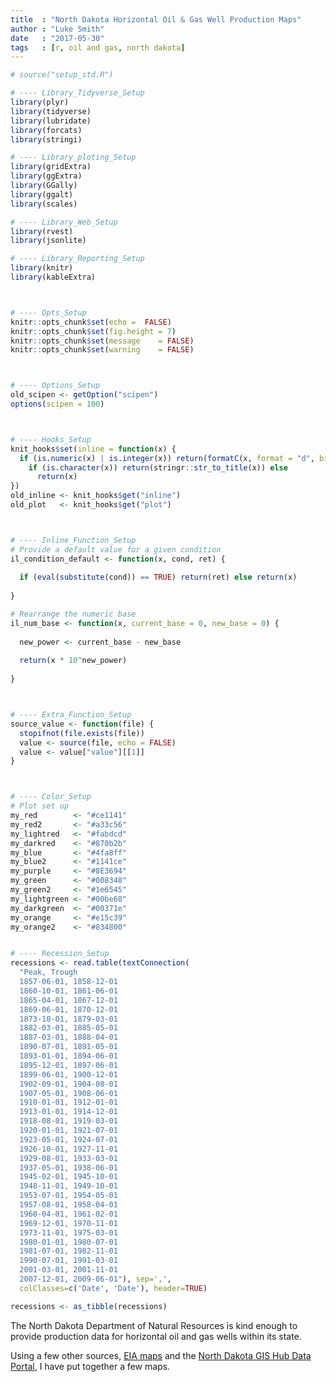 ```yaml
---
title  : "North Dakota Horizontal Oil & Gas Well Production Maps"
author : "Luke Smith"
date   : "2017-05-30"
tags   : [r, oil and gas, north dakota]
---
```

  
```r
# source("setup_std.R")

# ---- Library_Tidyverse_Setup
library(plyr)
library(tidyverse)
library(lubridate)
library(forcats)
library(stringi)

# ---- Library_ploting_Setup
library(gridExtra)
library(ggExtra)
library(GGally)
library(ggalt)
library(scales)

# ---- Library_Web_Setup
library(rvest)
library(jsonlite)

# ---- Library_Reporting_Setup
library(knitr)
library(kableExtra)



# ---- Opts_Setup
knitr::opts_chunk$set(echo =  FALSE)
knitr::opts_chunk$set(fig.height = 7)
knitr::opts_chunk$set(message    = FALSE)
knitr::opts_chunk$set(warning    = FALSE)



# ---- Options_Setup
old_scipen <- getOption("scipen")
options(scipen = 100)



# ---- Hooks_Setup
knit_hooks$set(inline = function(x) {
  if (is.numeric(x) | is.integer(x)) return(formatC(x, format = "d", big.mark = ",")) else
    if (is.character(x)) return(stringr::str_to_title(x)) else
      return(x)
})
old_inline <- knit_hooks$get("inline")
old_plot   <- knit_hooks$get("plot")



# ---- Inline_Function_Setup
# Provide a default value for a given condition
il_condition_default <- function(x, cond, ret) {
  
  if (eval(substitute(cond)) == TRUE) return(ret) else return(x)
  
}

# Rearrange the numeric base
il_num_base <- function(x, current_base = 0, new_base = 0) {
  
  new_power <- current_base - new_base
  
  return(x * 10^new_power)
  
}



# ---- Extra_Function_Setup
source_value <- function(file) {
  stopifnot(file.exists(file))
  value <- source(file, echo = FALSE)
  value <- value["value"][[1]]
}



# ---- Color_Setup
# Plot set up
my_red        <- "#ce1141"
my_red2       <- "#a33c56"
my_lightred   <- "#fabdcd"
my_darkred    <- "#870b2b"
my_blue       <- "#4fa8ff"
my_blue2      <- "#1141ce"
my_purple     <- "#8E3694"
my_green      <- "#008348"
my_green2     <- "#1e6545"
my_lightgreen <- "#00be68"
my_darkgreen  <- "#00371e"
my_orange     <- "#e15c39"
my_orange2    <- "#834800"


# ---- Recession_Setup
recessions <- read.table(textConnection(
  "Peak, Trough
  1857-06-01, 1858-12-01
  1860-10-01, 1861-06-01
  1865-04-01, 1867-12-01
  1869-06-01, 1870-12-01
  1873-10-01, 1879-03-01
  1882-03-01, 1885-05-01
  1887-03-01, 1888-04-01
  1890-07-01, 1891-05-01
  1893-01-01, 1894-06-01
  1895-12-01, 1897-06-01
  1899-06-01, 1900-12-01
  1902-09-01, 1904-08-01
  1907-05-01, 1908-06-01
  1910-01-01, 1912-01-01
  1913-01-01, 1914-12-01
  1918-08-01, 1919-03-01
  1920-01-01, 1921-07-01
  1923-05-01, 1924-07-01
  1926-10-01, 1927-11-01
  1929-08-01, 1933-03-01
  1937-05-01, 1938-06-01
  1945-02-01, 1945-10-01
  1948-11-01, 1949-10-01
  1953-07-01, 1954-05-01
  1957-08-01, 1958-04-01
  1960-04-01, 1961-02-01
  1969-12-01, 1970-11-01
  1973-11-01, 1975-03-01
  1980-01-01, 1980-07-01
  1981-07-01, 1982-11-01
  1990-07-01, 1991-03-01
  2001-03-01, 2001-11-01
  2007-12-01, 2009-06-01"), sep=',',
  colClasses=c('Date', 'Date'), header=TRUE)

recessions <- as_tibble(recessions)

```

The North Dakota Department of Natural Resources is kind enough to provide production data for horizontal oil and gas wells within its state.





Using a few other sources, [EIA maps](https://www.eia.gov/maps/layer_info-m.php) and the [North Dakota GIS Hub Data Portal](https://gishubdata.nd.gov/dataset/state-border), I have put together a few maps.

